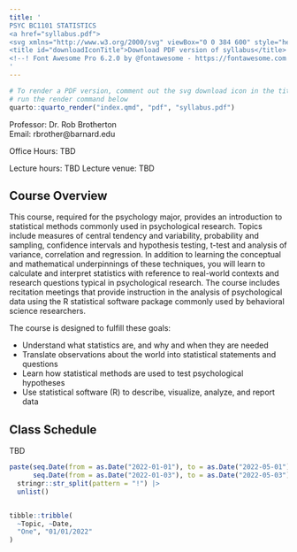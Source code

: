 ```yaml
---
title: '
PSYC BC1101 STATISTICS
<a href="syllabus.pdf">
<svg xmlns="http://www.w3.org/2000/svg" viewBox="0 0 384 600" style="height:0.75em" aria-labelledby="downloadIconTitle" role="img">
<title id="downloadIconTitle">Download PDF version of syllabus</title>
<!--! Font Awesome Pro 6.2.0 by @fontawesome - https://fontawesome.com License - https://fontawesome.com/license (Commercial License) Copyright 2022 Fonticons, Inc. --><path d="M64 0C28.7 0 0 28.7 0 64V448c0 35.3 28.7 64 64 64H320c35.3 0 64-28.7 64-64V160H256c-17.7 0-32-14.3-32-32V0H64zM256 0V128H384L256 0zM216 232V334.1l31-31c9.4-9.4 24.6-9.4 33.9 0s9.4 24.6 0 33.9l-72 72c-9.4 9.4-24.6 9.4-33.9 0l-72-72c-9.4-9.4-9.4-24.6 0-33.9s24.6-9.4 33.9 0l31 31V232c0-13.3 10.7-24 24-24s24 10.7 24 24z"/></svg></a>
'
---
```


```r

# To render a PDF version, comment out the svg download icon in the title and
# run the render command below
quarto::quarto_render("index.qmd", "pdf", "syllabus.pdf")
```


Professor: Dr. Rob Brotherton  
Email: rbrother@barnard.edu

Office Hours: TBD

Lecture hours: TBD 
Lecture venue: TBD




## Course Overview

This course, required for the psychology major, provides an introduction to statistical methods commonly used in psychological research. Topics include measures of central tendency and variability, probability and sampling, confidence intervals and hypothesis testing, t-test and analysis of variance, correlation and regression. In addition to learning the conceptual and mathematical underpinnings of these techniques, you will learn to calculate and interpret statistics with reference to real-world contexts and research questions typical in psychological research. The course includes recitation meetings that provide instruction in the analysis of psychological data using the R statistical software package commonly used by behavioral science researchers.

The course is designed to fulfill these goals:

-   Understand what statistics are, and why and when they are needed
-   Translate observations about the world into statistical statements and questions
-   Learn how statistical methods are used to test psychological hypotheses
-   Use statistical software (R) to describe, visualize, analyze, and report data




## Class Schedule

TBD

```r

paste(seq.Date(from = as.Date("2022-01-01"), to = as.Date("2022-05-01"), by = "week"),
      seq.Date(from = as.Date("2022-01-03"), to = as.Date("2022-05-03"), by = "week"), sep = "!") |> 
  stringr::str_split(pattern = "!") |> 
  unlist()


tibble::tribble(
  ~Topic, ~Date,
  "One", "01/01/2022"
)


```



